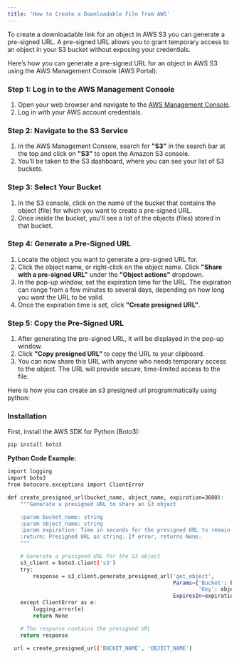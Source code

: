 ```yaml
---
title: 'How to Create a Downloadable File from AWS'
---
```


To create a downloadable link for an object in AWS S3 you can generate a pre-signed URL. A pre-signed URL allows you to
grant temporary access to an object in your S3 bucket without exposing your credentials.

Here’s how you can generate a pre-signed URL for an object in AWS S3 using the AWS Management Console (AWS Portal):

### **Step 1: Log in to the AWS Management Console**

1. Open your web browser and navigate to the [AWS Management Console](https://aws.amazon.com/console/).
2. Log in with your AWS account credentials.

### **Step 2: Navigate to the S3 Service**

1. In the AWS Management Console, search for **"S3"** in the search bar at the top and click on **"S3"** to open the
   Amazon S3 console.
2. You'll be taken to the S3 dashboard, where you can see your list of S3 buckets.

### **Step 3: Select Your Bucket**

1. In the S3 console, click on the name of the bucket that contains the object (file) for which you want to create a
   pre-signed URL.
2. Once inside the bucket, you’ll see a list of the objects (files) stored in that bucket.

### **Step 4: Generate a Pre-Signed URL**

1. Locate the object you want to generate a pre-signed URL for.
2. Click the object name, or right-click on the object name. Click **"Share with a pre-signed URL"** under the **"Object
   actions"** dropdown.
3. In the pop-up window, set the expiration time for the URL. The expiration can range from a few minutes to several
   days, depending on how long you want the URL to be valid.
4. Once the expiration time is set, click **"Create presigned URL"**.

### **Step 5: Copy the Pre-Signed URL**

1. After generating the pre-signed URL, it will be displayed in the pop-up window.
2. Click **"Copy presigned URL"** to copy the URL to your clipboard.
3. You can now share this URL with anyone who needs temporary access to the object. The URL will provide secure,
   time-limited access to the file.

Here is how you can create an s3 presigned url programmatically using python:

### **Installation**

First, install the AWS SDK for Python (Boto3):

```bash
pip install boto3
```

**Python Code Example:**

```bash
import logging
import boto3
from botocore.exceptions import ClientError

def create_presigned_url(bucket_name, object_name, expiration=3600):
    """Generate a presigned URL to share an S3 object

    :param bucket_name: string
    :param object_name: string
    :param expiration: Time in seconds for the presigned URL to remain valid
    :return: Presigned URL as string. If error, returns None.
    """

    # Generate a presigned URL for the S3 object
    s3_client = boto3.client('s3')
    try:
        response = s3_client.generate_presigned_url('get_object',
                                                    Params={'Bucket': bucket_name,
                                                            'Key': object_name},
                                                    ExpiresIn=expiration)
    except ClientError as e:
        logging.error(e)
        return None

    # The response contains the presigned URL
    return response

  url = create_presigned_url('BUCKET_NAME', 'OBJECT_NAME')

```
